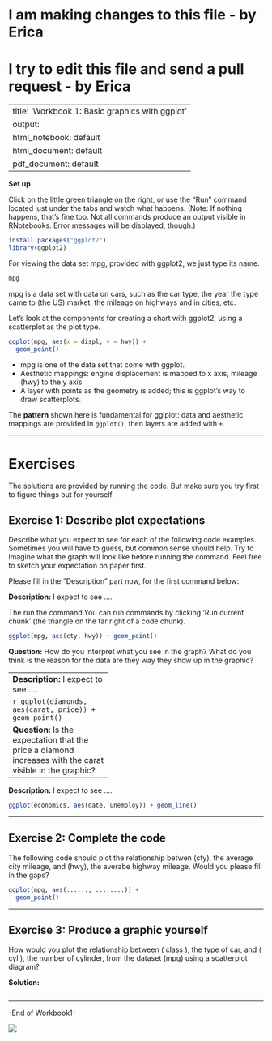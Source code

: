 
# I am making changes to this file - by Erica
# I try to edit this file and send a pull request - by Erica

---
title: 'Workbook 1: Basic graphics with ggplot'
output:
  html_notebook: default
  html_document: default
  pdf_document: default
---

**Set up**

Click on the little green triangle on the right, or use the "Run" command located just under the tabs and watch what happens. (Note: If nothing happens, that's fine too. Not all commands produce an output visible in RNotebooks. Error messages will be displayed, though.)
```r
install.packages("ggplot2") 
library(ggplot2)
```

For viewing the data set mpg, provided with ggplot2, we just type its name. 

```r
mpg
```

mpg is a data set with data on cars, such as the car type, the year the type came to (the US) market, the mileage on highways and in cities, etc. 

Let's look at the components for creating a chart with ggplot2, using a scatterplot as the plot type.

```r
ggplot(mpg, aes(x = displ, y = hwy)) +
  geom_point()
```

* mpg is one of the data set that come with ggplot. 
* Aesthetic mappings: engine displacement is mapped to x axis, mileage (hwy) to the y axis
* A layer with points as the geometry is added; this is ggplot's way to draw scatterplots. 

The **pattern** shown here is fundamental for gglplot: data and aesthetic mappings are provided in ```ggplot()```, then layers are added with ```+```. 

_________________________________________________________________________________

# Exercises

The solutions are provided by running the code. But make sure you try first to figure things out for yourself. 

## Exercise 1: Describe plot expectations

Describe what you expect to see for each of the following code examples. Sometimes you will have to guess, but common sense should help. Try to imagine what the graph will look like before running the command. Feel free to sketch your expectation on paper first. 

Please fill in the "Description" part now, for the first command below:

**Description:**  I expect to see ....

The run the command.You can run commands by clicking 'Run current chunk' (the triangle on the far right of a code chunk). 

```r
ggplot(mpg, aes(cty, hwy)) + geom_point()
```

**Question:** How do you interpret what you see in the graph? What do you think is the reason for the data are they way they show up in the graphic? 


---------------------------
**Description:** I expect to see ....

```r
ggplot(diamonds, aes(carat, price)) + geom_point()
```

**Question:** Is the expectation that the price a diamond increases with the carat visible in the graphic? 

---------------------------

**Description:**
I expect to see ....

```r
ggplot(economics, aes(date, unemploy)) + geom_line()
```

____________________________________________________
## Exercise 2: Complete the code

The following code should plot the relationship betwen (cty), the average city mileage, and (hwy), the averabe highway mileage. Would you please fill in the gaps?


```r
ggplot(mpg, aes(......, ........)) + 
  geom_point()

```

___________________________________________________
## Exercise 3: Produce a graphic yourself

How would you plot the relationship between ( class ), the type of car,  and ( cyl ), the number of cylinder, from the dataset (mpg) using a scatterplot diagram?

**Solution:**
```r

```


_________________________________________________

-End of Workbook1-

![](https://s-media-cache-ak0.pinimg.com/originals/a4/ec/77/a4ec77aaff6467ef286eb640958a641d.jpg)



